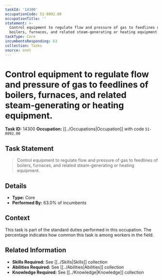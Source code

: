 ```yaml
---
taskId: '14300'
occupationCode: 51-8092.00
occupationTitle: ''
statement: >-
  Control equipment to regulate flow and pressure of gas to feedlines of
  boilers, furnaces, and related steam-generating or heating equipment.
taskType: Core
incumbentsResponding: 63
collection: Tasks
source: onet
---
```

# Control equipment to regulate flow and pressure of gas to feedlines of boilers, furnaces, and related steam-generating or heating equipment.

**Task ID:** 14300
**Occupation:** [[../Occupations|Occupation]] with code `51-8092.00`

## Task Statement

> Control equipment to regulate flow and pressure of gas to feedlines of boilers, furnaces, and related steam-generating or heating equipment.

## Details

- **Type:** Core
- **Performed By:** 63.0% of incumbents

## Context

This task is part of the standard duties performed in this occupation. The percentage indicates how common this task is among workers in the field.

## Related Information

- **Skills Required:** See [[../Skills|Skills]] collection
- **Abilities Required:** See [[../Abilities|Abilities]] collection
- **Knowledge Required:** See [[../Knowledge|Knowledge]] collection
